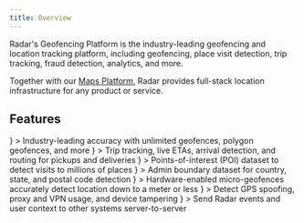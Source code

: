```yaml
---
title: Overview
---
```



Radar's Geofencing Platform is the industry-leading geofencing and location tracking platform, including geofencing, place visit detection, trip tracking, fraud detection, analytics, and more.

Together with our [Maps Platform](/documentation/maps/overview), Radar provides full-stack location infrastructure for any product or service.

## Features

<div className="card-stack">
  <LinkCard linkTo="/geofences">
    <IconCard
      title="Geofences"
      icon={
        <img src="https://images.ctfassets.net/f2vbu16fzuly/6rO181S83gFjPrFNmiUbXU/d6c81683a8ef4208fbca9ef1ceaaa24c/geofences.svg"/>
      }
    >
      Industry-leading accuracy with unlimited geofences, polygon geofences, and more
    </IconCard>
  </LinkCard>

  <LinkCard linkTo="/trip-tracking">
    <IconCard title="Trip tracking"
      icon={
        <img src="https://images.ctfassets.net/f2vbu16fzuly/42zLSPFObN3CbGsjT2Go4P/274c58a286b9fa1a9a31b61ebbd2458d/trips.svg" />
      }
    >
      Trip tracking, live ETAs, arrival detection, and routing for pickups and deliveries
    </IconCard>
  </LinkCard>

  <LinkCard linkTo="/places">
    <IconCard title="Places"
      icon={
        <img src="https://images.ctfassets.net/f2vbu16fzuly/5CyKMbZMvP4o2FlljKGxrK/fe18f5ecd370bc861f77756277046f6b/places.svg" />
      }
    >
      Points-of-interest (POI) dataset to detect visits to millions of places
    </IconCard>
  </LinkCard>

  <LinkCard linkTo="/regions">
    <IconCard title="Regions"
      icon={
        <img src="https://images.ctfassets.net/f2vbu16fzuly/1hDJzlo8jqh8mWNGmxlLrm/b68061f89a24c683d4c87d8525370144/regions.svg" />
      }
    >
      Admin boundary dataset for country, state, and postal code detection
    </IconCard>
  </LinkCard>

  <LinkCard linkTo="/beacons">
    <IconCard title="Beacons"
      icon={
        <img src="https://images.ctfassets.net/f2vbu16fzuly/1ENDk60lfUzCsqwR1qfaky/33e7325edb746e1f1dd3573fa3c58060/beacons.svg" />
      }
    >
      Hardware-enabled micro-geofences accurately detect location down to a meter or less
    </IconCard>
  </LinkCard>

  <LinkCard linkTo="/fraud">
    <IconCard title="Fraud"
      icon={
        <img src="https://images.ctfassets.net/f2vbu16fzuly/41a3RbZjEIgmd7DLdBwhK7/10c970ae0d34d55b324cbe5a33b7aa3c/fraud.svg" />
      }
    >
      Detect GPS spoofing, proxy and VPN usage, and device tampering
    </IconCard>
  </LinkCard>

  <LinkCard linkTo="/integrations">
    <IconCard title="Integrations"
      icon={
        <img src="https://images.ctfassets.net/f2vbu16fzuly/7JzCleHIpXZ5lZuqIKLxa/844415e94b2194eb894cd8a9bebe859d/integrations.svg" />
      }
    >
      Send Radar events and user context to other systems server-to-server
    </IconCard>
  </LinkCard>
</div>
